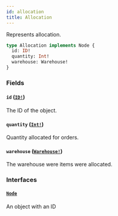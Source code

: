 ```yaml
---
id: allocation
title: Allocation
---
```


Represents allocation.

```graphql
type Allocation implements Node {
  id: ID!
  quantity: Int!
  warehouse: Warehouse!
}
```

### Fields

#### `id` ([`ID!`](/docs/developer/api-reference/scalars/id))

The ID of the object.

#### `quantity` ([`Int!`](/docs/developer/api-reference/scalars/int))

Quantity allocated for orders.

#### `warehouse` ([`Warehouse!`](/docs/developer/api-reference/objects/warehouse))

The warehouse were items were allocated.

### Interfaces

#### [`Node`](/docs/developer/api-reference/interfaces/node)

An object with an ID
